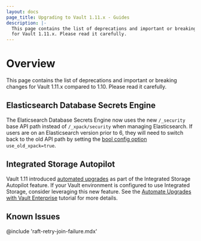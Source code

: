 ```yaml
---
layout: docs
page_title: Upgrading to Vault 1.11.x - Guides
description: |-
  This page contains the list of deprecations and important or breaking changes
  for Vault 1.11.x. Please read it carefully.
---
```


# Overview

This page contains the list of deprecations and important or breaking changes
for Vault 1.11.x compared to 1.10. Please read it carefully.

## Elasticsearch Database Secrets Engine

The Elaticsearch Database Secrets Engine now uses the new `/_security` base API
path instead of `/_xpack/security` when managing Elasticsearch. If users are on
an Elasticsearch version prior to 6, they will need to switch back to the old
API path by setting the [bool config option](/api-docs/secret/databases/elasticdb#use_old_xpack)
`use_old_xpack=true`.

## Integrated Storage Autopilot

Vault 1.11 introduced [automated
upgrades](/docs/concepts/integrated-storage/autopilot#automated-upgrades) as 
part of the Integrated Storage Autopilot feature. If your Vault environment is
configured to use Integrated Storage, consider leveraging this new feature. See
the [Automate Upgrades with Vault
Enterprise](https://learn.hashicorp.com/tutorials/vault/raft-upgrade-automation)
tutorial for more details.

## Known Issues

@include 'raft-retry-join-failure.mdx'
